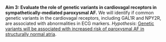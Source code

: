 __Aim 3: Evaluate the role of genetic variants in cardiovagal receptors in sympathetically-mediated paroxysmal AF.__
We will identify if common genetic variants in the cardiovagal receptors, including GAL1R and NPY2R, are associated with abnormalities in ECG markers.
*Hypothesis*: [Genetic variants will be associated with increased risk of paroxysmal AF in structurally normal atria]{.underline}.
